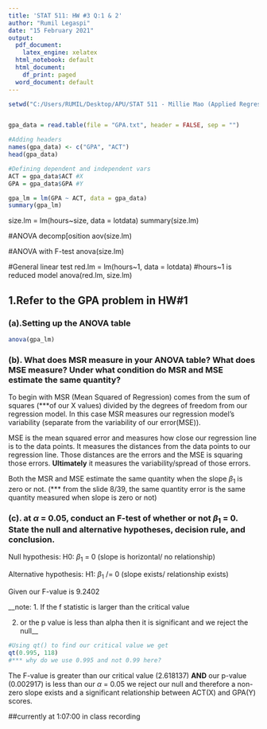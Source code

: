 ---
title: 'STAT 511: HW #3 Q:1 & 2'
author: "Rumil Legaspi"
date: "15 February 2021"
output:
  pdf_document: 
    latex_engine: xelatex
  html_notebook: default
  html_document:
    df_print: paged
  word_document: default
---





```{r}
setwd("C:/Users/RUMIL/Desktop/APU/STAT 511 - Millie Mao (Applied Regression Analysis)/week 4/Week 4")


gpa_data = read.table(file = "GPA.txt", header = FALSE, sep = "")

#Adding headers
names(gpa_data) <- c("GPA", "ACT")
head(gpa_data)

#Defining dependent and independent vars
ACT = gpa_data$ACT #X
GPA = gpa_data$GPA #Y

gpa_lm = lm(GPA ~ ACT, data = gpa_data)
summary(gpa_lm)

```

size.lm = lm(hours~size, data = lotdata)
summary(size.lm)

#ANOVA decomp[osition
aov(size.lm)

#ANOVA with F-test
anova(size.lm)

#General linear test
red.lm = lm(hours~1, data = lotdata) #hours~1 is reduced model
anova(red.lm, size.lm)   

## __1.Refer to the GPA problem in HW#1__


### __(a).Setting up the ANOVA table__ 

```{r}
anova(gpa_lm)
```


### __(b). What does MSR measure in your ANOVA table? What does MSE measure? Under what condition do MSR and MSE estimate the same quantity?__

To begin with MSR (Mean Squared of Regression) comes from the sum of squares (***of our X values) divided by the degrees of freedom from our regression model. In this case MSR measures our regression model's variability (separate from the variability of our error(MSE)).

MSE is the mean squared error and measures how close our regression line is to the data points. It measures the distances from the data points to our regression line. Those distances are the errors and the MSE is squaring those errors. __Ultimately__ it measures the variability/spread of those errors.


Both the MSR and MSE estimate the same quantity when the slope  $\beta_{1}$ is zero or not.
(*** from the slide 8/39, the same quantity error is the same quantity measured when slope is zero or not)

### __(c). at $\alpha$ = 0.05, conduct an F-test of whether or not $\beta_{1}$ = 0. State the null and alternative hypotheses, decision rule, and conclusion.__

<div align="center">

Null hypothesis: H0: $\beta_{1}$ = 0 (slope is horizontal/ no relationship)

Alternative hypothesis: H1: $\beta_{1}$ /= 0 (slope exists/ relationship exists)
      
</div>

Given our F-value is 9.2402 

__note: 1. If the f statistic is larger than the critical value 

2. or the p value is less than alpha then it is significant and we reject the null__
```{r}
#Using qt() to find our critical value we get
qt(0.995, 118)
#*** why do we use 0.995 and not 0.99 here?
```

The F-value is greater than our critical value (2.618137) __AND__ our p-value (0.002917) is less than our $\alpha$ = 0.05 we reject our null and therefore a non-zero slope exists and a significant relationship between ACT(X) and GPA(Y) scores.




##currently at 1:07:00 in class recording


















